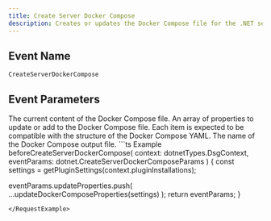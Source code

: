 ```yaml
---
title: Create Server Docker Compose
description: Creates or updates the Docker Compose file for the .NET server.
---
```


## Event Name

`CreateServerDockerCompose`

## Event Parameters

<ResponseField name="fileContent" type="string">
  The current content of the Docker Compose file.
</ResponseField>

<ResponseField name="updateProperties" type="Array">
  An array of properties to update or add to the Docker Compose file. Each item is expected to be compatible with the structure of the Docker Compose YAML.
</ResponseField>

<ResponseField name="outputFileName" type="string">
  The name of the Docker Compose output file.
</ResponseField>

<RequestExample>
```ts Example
beforeCreateServerDockerCompose(
  context: dotnetTypes.DsgContext,
  eventParams: dotnet.CreateServerDockerComposeParams
) {
  const settings = getPluginSettings(context.pluginInstallations);

  eventParams.updateProperties.push(
    ...updateDockerComposeProperties(settings)
  );
  return eventParams;
}
```
</RequestExample>